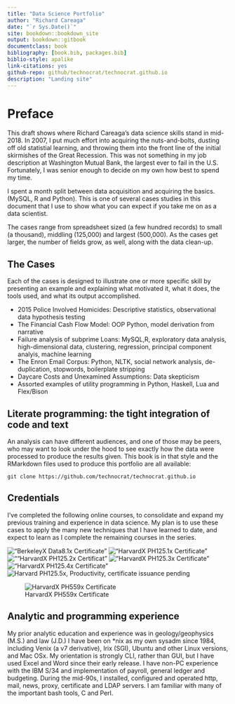 ```yaml
--- 
title: "Data Science Portfolio"
author: "Richard Careaga"
date: "`r Sys.Date()`"
site: bookdown::bookdown_site
output: bookdown::gitbook
documentclass: book
bibliography: [book.bib, packages.bib]
biblio-style: apalike
link-citations: yes
github-repo: github/technocrat/technocrat.github.io
description: "Landing site"
---
```

# Preface {#preface}


This draft shows where Richard Careaga's data science skills stand in mid-2018. In 2007, I put much effort into acquiring the nuts-and-bolts, dusting off old statistial learning, and throwing them into the front line of the initial skirmishes of the Great Recession. This was not something in my job description at Washington Mutual Bank, the largest ever to fail in the U.S. Fortunately, I was senior enough to decide on my own how best to spend my time. 

I spent a month split between data acquisition and acquiring the basics. (MySQL, R and Python). This is one of several cases studies in this document that I use to show what you can expect if you take me on as a data scientist.

The cases range from spreadsheet sized (a few hundred records) to small (a thousand), middling (125,000) and largest (500,000). As the cases get larger, the number of fields grow, as well, along with the data clean-up.

## The Cases

Each of the cases is designed to illustrate one or more specific skill by presenting an example and explaining what motivated it, what it does, the tools used, and what its output accomplished.

* 2015 Police Involved Homicides: Descriptive statistics, observational data hypothesis testing
* The Financial Cash Flow Model: OOP Python, model derivation from narrative
* Failure analysis of subprime Loans: MySQL,R, exploratory data analysis, high-dimensional data, clustering, regression, principal component analyis, machine learning
* The Enron Email Corpus: Python, NLTK, social network analysis, de-duplication, stopwords, boilerplate stripping
* Daycare Costs and Unexamined Assumptions: Data skepticism
* Assorted examples of utility programming in Python, Haskell, Lua and Flex/Bison

## Literate programming: the tight integration of code and text

An analysis can have different audiences, and one of those may be peers, who may want to look under the hood to see exactly how the data were processed to produce the results given. This book is in that style and the RMarkdown files used to produce this portfolio are all available: 

    git clone https://github.com/technocrat/technocrat.github.io

## Credentials

I've completed the following online courses, to consolidate and expand my previous training and experience in data science. My plan is to use these cases to apply the many new techniques that I have learned to date, and expect to learn as I complete the remaining courses in the series.

!["BerkeleyX Data8.1x Certificate"](https://s3-us-west-2.amazonaws.com/tuva/BerkeleyX+Data8.1x+Certificate+%7C+edX.png)
!["HarvardX PH125.1x Certificate"](https://s3-us-west-2.amazonaws.com/tuva/HarvardX+PH125.1x+Certificate+%7C+edX.png)
![""HarvardX PH125.2x Certificat"](https://s3-us-west-2.amazonaws.com/tuva/HarvardX+PH125.2x+Certificate+%7C+edX.png)
!["HarvardX PH125.3x Certificate"](https://s3-us-west-2.amazonaws.com/tuva/HarvardX+PH125.3x+Certificate+%7C+edX.png)
!["HarvardX PH125.4x Certificate"](https://s3-us-west-2.amazonaws.com/tuva/HarvardX+PH125.4x+Certificate+%7C+edX.png)
![Harvard PH125.5x, Productivity, certificate issuance pending](https://s3-us-west-2.amazonaws.com/tuva/HarvardX%3B+PH125.5x.png)
 
![HarvardX PH559x Certificate](https://s3-us-west-2.amazonaws.com/tuva/HarvardX+PH559x+Certificate+%7C+edX.png)

## Analytic and programming experience

My prior analytic education and experience was in geology/geophysics (M.S.) and law (J.D.) I have been on *nix as my own sysadm since 1984, including Venix (a v7 derivative), Irix (SGI), Ubuntu and other Linux versions, and Mac OSx. My orientation is strongly CLI, rather than GUI, but I have used Excel and Word since their early release. I have non-PC experience with the IBM S/34 and implementation of payroll, general ledger and budgeting. During the mid-90s, I installed, configured and operated http, mail, news, proxy, certificate and LDAP servers. I am familiar with many of the important bash tools, C and Perl.
